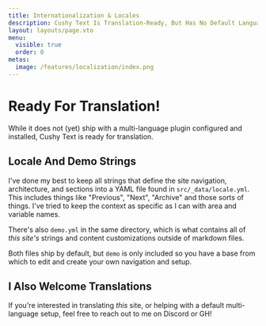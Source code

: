 ```yaml
---
title: Internationalization & Locales
description: Cushy Text Is Translation-Ready, But Has No Default Language Plugin
layout: layouts/page.vto
menu:
  visible: true
  order: 0
metas:
  image: /features/localization/index.png
---
```


# Ready For Translation!

While it does not (yet) ship with a multi-language plugin configured
and installed, Cushy Text is ready for translation.

## Locale And Demo Strings 

I've done my best to keep all strings that define the site navigation,
architecture, and sections into a YAML file found in `src/_data/locale.yml`.
This includes things like "Previous", "Next", "Archive" and those sorts 
of things. I've tried to keep the context as specific as I can with area
and variable names. 

There's also `demo.yml` in the same directory, which is what contains 
all of _this site's_ strings and content customizations outside of 
markdown files.

Both files ship by default, but `demo` is only included so you have 
a base from which to edit and create your own navigation and setup.

## I Also Welcome Translations

If you're interested in translating _this_ site, or helping with a 
default multi-language setup, feel free to reach out to me on Discord
or GH!